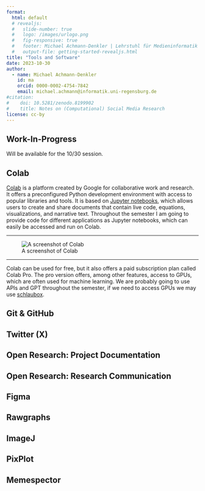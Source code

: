 ```yaml
---
format: 
  html: default
  # revealjs: 
  #   slide-number: true
  #   logo: /images/urlogo.png
  #   fig-responsive: true
  #   footer: Michael Achmann-Denkler | Lehrstuhl für Medieninformatik | Universität Regensburg | WiSe 2023 / 24
  #   output-file: getting-started-revealjs.html
title: "Tools and Software"
date: 2023-10-30
author:
  - name: Michael Achmann-Denkler
    id: ma
    orcid: 0000-0002-4754-7842
    email: michael.achmann@informatik.uni-regensburg.de
#citation:
#    doi: 10.5281/zenodo.8199902
#    title: Notes on (Computational) Social Media Research
license: cc-by
---
```


::: {.callout-caution}
## Work-In-Progress
Will be available for the 10/30 session.
:::


## Colab 

[Colab](https://colab.research.google.com/?utm_source=scs-index) is a platform created by Google for collaborative work and research. It offers a preconfigured Python development environment with access to popular libraries and tools. It is based on [Jupyter notebooks](https://jupyter.org/), which allows users to create and share documents that contain live code, equations, visualizations, and narrative text. Throughout the semester I am going to provide code for different applications as Jupyter notebooks, which can easily be accessed and run on Colab.

---

![A screenshot of Colab](/images/colab.png)

---
Colab can be used for free, but it also offers a paid subscription plan called Colab Pro. The pro version offers, among other features, access to GPUs, which are often used for machine learning. We are probably going to use APIs and GPT throughout the semester, if we need to access GPUs we may use [schlaubox](https://schlaubox.de/).


## Git & GitHub

## Twitter (X)

## Open Research: Project Documentation

## Open Research: Research Communication 

## Figma

## Rawgraphs

## ImageJ

## PixPlot

## Memespector
